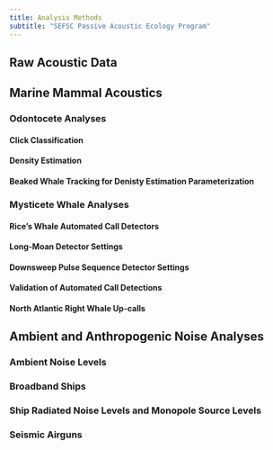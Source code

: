 ```yaml
---
title: Analysis Methods
subtitle: "SEFSC Passive Acoustic Ecology Program"
---
```


## Raw Acoustic Data


## Marine Mammal Acoustics

### Odontocete Analyses

#### Click Classification

#### Density Estimation

#### Beaked Whale Tracking for Denisty Estimation Parameterization


### Mysticete Whale Analyses

<!-- Analyses focused on calls of the Rice’s whale, the only resident baleen whale found in the GOM, required only the low-frequency data for these analyses. The HARP recordings were decimated by factors of 100 and 10 for 200 kHz and 20 kHz data, respectively, to yield 2000 Hz data with an effective bandwidth of 10 to 1000 Hz. While low-frequency call detection effort was focused on Rice’s whale calls, rare opportunistic detections of other baleen whale species were noted when they occurred, as were sounds of unknown origin that could potentially be produced by baleen whales. -->

#### Rice's Whale Automated Call Detectors

<!-- Spectrogram cross-correlation detectors for Rice’s whale long-moan calls and downsweep pulse sequences were developed in Ishmael (Version 1.0; Mellinger and Clark 2000) using a two-day training dataset and a separate testing dataset to characterize miss rates and false detection rates (Soldevilla et al. 2022b). For all analyses, spectrograms were calculated using an FFT frame size of 512 samples, no zero-padding, 50% overlap, and spectrogram equalization with 3 s spectral averaging. -->

#### Long-Moan Detector Settings

<!-- Eastern long-moan call contours contain five sections which include the preliminary upsweep, the approximately 150 Hz tone, the first part of the downsweep (slope 1), the second part of the downsweep (slope 2), and the long nearly-constant-frequency tail (Figure 3). The crosscorrelation contour kernel for the long-moan call focused on the 150 Hz tone and slope 1, the most consistent parts of the frequency-modulated tonal call. The kernel contour is defined by a 1.1 s tone from 146 Hz to 145 Hz followed by a 3.7 s downsweep from 145 Hz to 112 Hz, each with a 14 Hz contour bandwidth. Detection function smoothing was enabled. The detection threshold was set to 4.5, and minimum and maximum detection durations were 0.5 s and 3.0 s, respectively. The minimum time allowed between subsequent detection events was 0.5 s. The threshold of 4.5, yielding a 6.4% missed call rate and a 26.4% false detection rate on a test dataset, was selected to minimize miss rates without excessive false detection rates. Missed detections were typically associated with calls with low signal to noise ratios. The majority of false alarms were associated with disk write noise from the recording instrument and tonal sounds from passing ships. While this detector was developed on eastern long-moan calls, it is also effective at detecting western long-moan variants since the 150 Hz tone component is consistent across all long-moan types. A subsequent manual review step further reduces the false detection rate (see Validation of Automated Call Detections). -->

#### Downsweep Pulse Sequence Detector Settings

<!-- The Ishmael downsweep pulse sequence detector used the regular sequence feature to detect sequences of individual downsweep pulses as a single call. The cross-correlation contour kernel was defined as a single 0.4 s downsweep from 120 Hz to 80 Hz, with a 20 Hz contour bandwidth. For regular sequences, the minimum and maximum repetition period between individual pulse detections were set to 0.9 s and 1.1 s, respectively, and an 11 s window with 75% overlap was used. The detection threshold was set to 11, and minimum and -->
<!-- maximum detection durations were set to 0.1 s and 40 s, respectively. The minimum time allowed between detection events was 0.4 s. The threshold of 11, yielding a 12.6% missed sequences rate and a 69.1% false detection rate on a test dataset, was selected to minimize miss rates without excessive false detection rates. Missed detections were typically associated with calls with low signal to noise ratios. The majority of false alarms were associated with long-moan calls with strongly pulsed tails and seismic survey airgun pulses with unusually short inter-pulse intervals or strong multipath effects. -->

#### Validation of Automated Call Detections

<!-- Given the critically endangered status of Rice’s whales, automated detector thresholds were intentionally set to minimize missed detections at the cost of increased false positive detections, rather than selecting a threshold with equal miss and false alarm rates. The threshold selections aimed to reduce missed detections as much as possible while balancing the need to keep false detections within a reasonable number. Therefore, these preliminary detections require a follow-up step to manually validate and remove all false detections for a final dataset. This semi-automated process is both more efficient and consistent than a complete -->
<!-- manual detection process and more accurate than a fully automated process. In the validation step, each automated detection is manually reviewed and scored as a true or false detection, and false positive rates are calculated as the percentage of false positives to total detections. -->

#### North Atlantic Right Whale Up-calls


## Ambient and Anthropogenic Noise Analyses

### Ambient Noise Levels

<!-- Long-term spectrograms and ambient noise curves were estimated from the following methods from Wiggins et al. 2016 at three different resolutions: -->

<!-- 1) Low frequency, factor of 100 decimated data, 10 Hz-1 kHz in 1 Hz bins. -->
<!-- 2) Mid frequency, factor of 20 decimated data, 10 Hz-5 kHz in 10 Hz bins. -->
<!-- 3) Full frequency, 10 Hz-100 kHz in 100 Hz bins. -->

<!-- In each case, consecutive, five-s waveforms were transformed into sequential sound pressure spectral density estimates with 1 Hz bin resolution using the Welch method (Welch 1967). During recording, HARPs write sequential 75 s acoustic records to standard laptop-style computer hard disk drives such that there were 15 five-s spectra for each 75 s acoustic record. However, system self-noise can be present when the HARP is writing to disk (12 s out of each 75 s record), so the first three five-s spectra were not used for the following soundscape analyses. Statistical distributions of the noise spectra were computed per hour and per day after discarding partial days and days with deployment/recovery ship sounds or with known instrument self-noise problems. These distributions were calculated with custom MATLAB-based software to provide hourly and daily average and percentile sound pressure spectrum levels for all sites over the deployment periods in addition to long-term spectrograms. For conciseness, this report focuses on the low frequency output, which is most indicative of anthropogenic noise sources. -->


### Broadband Ships

<!-- To determine the contribution of shipping noise to the soundscape at the Gulf of Mexico HARP sites between 2020-2023, and to determine the ship types that transit near each recording location, a combination of (1) automated ship detections in the HARP acoustic recordings and (2) Automatic Identification System (AIS) data were used. The AIS data, obtained from Marine Cadastre, included ship information such as MMSI, vessel name, vessel type, vessel size, time and position at the time of each detection, and other vessel specifics. These data were used to examine ship types commonly found within 15 km of the deployed HARPs and the distances at which the ships passed each site (up to 15 km). -->

<!-- To analyze the HARP acoustic data for ship noise, a modified version of the custom ship detector in Matlab-based software Triton (github.com/MarineBioAcousticsRC/Triton/wiki /ShipDetector) was used. The detector identifies shipping events within LTSAs by examining power spectral density estimates in three user-defined frequency bands. Events meeting three conditions based on amplitude above a threshold and duration are logged as a ship passage. The original ship detector was designed to run on full bandwidth LTSAs to prevent misclassification of ship noise at sperm whale frequencies (1-10 kHz) as sperm whale clicks during odontocete detection and classification analyses. This detector was modified to meet the current objective of detecting all close approaches of ships (within 15 km) over the full bandwidth of shipping noise (30 Hz to 10 kHz). To meet these objectives, the original ship detector was modified to: 1) use the higher-resolution mid-frequency band LTSAs, 2) extend the three user-defined frequency bands to frequencies below 5 kHz, and 3) expand the 1-step detector to a 2-step detector to enhance detection of both ships with only low-frequency energy content and those with broader band energy. The frequencies for the three user-defined frequency bands were chosen to maximize the detection of shipping noise while minimizing the detection of airgun surveys. In general, for the first-step parameters, the low-frequency band ranged from 100-250 Hz or 300-850 Hz, the mid-frequency band from 250-500 Hz or 850-3000 Hz, and the high-frequency band from 500-1000 Hz or 3000-5000 Hz. For the secondstep parameters, the low-frequency band ranged from either 300-850 Hz (site DC only) or 100-500 Hz, the mid-frequency band from 850-3000 Hz (site DC only) or 500-1000 Hz, and the high-frequency band from 3000-5000 Hz. At each site, optimal settings were selected by comparing detector results with manual ship detections in a subset of data. -->

<!-- After running the ship detector with the optimal settings, the Evaluation Interface in the ship sound detector Triton Remora was used to review the detector output and correct false detections as needed. The detector’s performance was assessed by calculating precision and recall rates using the results of a manual review of 5% of each HARP dataset that was randomly selected. A quality score was given to the manual detections based on signal quality, with “1” representing a ship that would likely be detected (higher SNR), “2” a ship that possibly would be detected, and “3” a ship that would unlikely be detected (low SNR, representing -->
<!-- more distant ships). When calculating precision and recall rates, true positives were ships detected both automatically and manually, missed calls were ships detected manually (quality scores 1 and 2 only) but not automatically, and false positives were detections made automatically that were not ships. These precision and recall values were high across sites, indicating the ship detector performed well at most sites (Figure 29). -->

<!-- Broadband received levels (RLs), between 10-5000 Hz, were calculated for both ships detected automatically and those identified by AIS. To calculate broadband RL, data for the duration of each ship detection were divided into one-second bins and a Fast Fourier Transform (FFT) was applied to provide a frequency bin resolution of 1 Hz. Airgun pulses were removed from the data by using a 50% sliding window over 20 seconds of data at a time and removing mean noise levels (one second at a time) between 20-60 Hz that were above a specified threshold (presumed to be airgun pulses). Broadband RLs were then calculated using the remaining data for each one-minute time bin, as the summed band level over the 10-5000 Hz band. For ships detected automatically, the maximum broadband RL during the duration of the detection is reported as the RL at CPA. For ships identified by AIS, the broadband RL in the minute bin from 30 seconds before to 30 seconds after the CPA is reported. -->

<!-- To better understand received ship levels with respect to ship type, distance, speed, and other characteristics, and to understand the frequency of occurrence of shipping noise from vessels not equipped with AIS, automated ship detections were linked to associated ship tracks in the AIS data. Shipping data results are presented at each site as the number of acoustic detections of passing ships, the daily duration of vessel noise presence, the broadband RLs of the ships detected automatically as well as those identified by AIS, the daily number of AIS-equipped ships passing nearby, and the annual percentage of ships per ship type passing nearby. Multiple ship passings close in time are typically detected as a single detection; therefore, ship detection results represent a minimum number. -->


### Ship Radiated Noise Levels and Monopole Source Levels

<!-- Radiated Noise Levels (RNL) were calculated based on ASA/ANSI (2009) and ISO (2019) specifications. Monopole Source Levels (MSL), correcting for the effect of Lloyd’s mirror, were estimated using the approach of Gassmann et al 2017. Both sound levels, RNL and MSL, were estimated for one-third-octave bands from 10 Hz to 4 kHz. Each vessel transit recording was divided into non-overlapping segments with a duration of 1 s. A 10,000-point (NFFT) Fast Fourier Transform (FFT) was applied to each 1-second segment to provide a frequency bin resolution of 1 Hz. The magnitude of the FFT squared was multiplied by 2/NFFT2 to correct for the processing gain of the FFT. Over the duration of the transit, the mean sound pressure level (SPL) was computed over each 5-s segment every 3 s to smooth the time-frequency distribution. The resulting SPLs were reported in decibels (dB) summed from 5 to 1000 Hz with a reference pressure of 1 μPa2, and at 1 Hz and third-octave band resolution with a reference pressure of 1 μPa2/Hz. To estimate RNL, a spherical spreading propagation loss model (NSS) was calculated with the following equation: -->

<!-- NSS = 20log10(R/r0) -->

<!-- where R is the distance from the dipole source to the receiver and r0 is the reference distance (1 m). The NSS used to compute RNL does not require a source depth (dS), therefore the dS is assumed to be the dipole source for all transits. The NSS was applied to the SPL to achieve RNL (3). -->

<!-- RNL = SPL + NSS -->

<!-- A propagation loss model that corrects for the Lloyd’s mirror effect (NPL) was applied to estimate MSL to account for reflected image interference at the sea surface and for compliance with ISO (2019, Equation 4). The NPL model ignores sound refraction in the water column and reflections with the seafloor and solely accounts for reflections from the sea surface (Gassmann et al. 2017; Audoly and Meyer 2017). The propagation loss of a sound source near the surface in deep water considering the Lloyd’s mirror effect is given by: -->

<!-- insert equation here -->

<!-- MSL = SPL + NPL -->

<!-- where r1 is the distance from the source to the receiver, r2 is the distance from the reflected image source to the receiver, and k is the wave number (k = 2πf/c) in rad/m. Source depth was taken to be equal to 50% of the actual vessel draft. Harmonic mean sound speeds were calculated from depth, temperature, and salinity data obtained from the Global Ocean Forecasting System (GOFS) 3.1: 41-layer HYCOM + NCODA Global 1/12o analysis. -->

<!-- A modification of the Lloyd’s mirror model was established in Gassmann et al. (2017) to remove mismatched interference lobes identified with ship noise measurements in compliance with ANSI/ASA (2009) and ISO (2016). The modification includes using the Lloyd’s mirror model from 5 Hz up to the lowest frequency at which the Lloyd’s mirror model and the spherical spreading model intersect. At the higher frequencies, the spherical spreading model was used (Gassmann et al. 2017). The intersection frequency was unique for each passage. -->


### Seismic Airguns

<!-- Airguns were detected automatically using a matched filter detector on the low-frequency band data. The acoustic recording timeseries were filtered with a 10th order Butterworth bandpass filter between 25 and 200 Hz. Cross correlation was computed between 75 s of the envelope of the filtered timeseries and the envelope of a filtered example airgun explosion (0.7 s, Hann windowed) as the matched filter signal. The cross correlation was squared to ’sharpen’ peaks of airgun pulse detections. A floating threshold was calculated by taking the median cross-correlation value over the current 75 s of data to account for detecting airguns within varying noise conditions, such as ship passings. A cross-correlation threshold of 2*10^−6 above the median was set. When the correlation coefficient exceeded this threshold, the detection was sent to a phase 2 detection and classification step. Thresholds were determined based on a manual review of a subset of data. -->

<!-- Consecutive airgun pulse detections were required to have a minimum start time difference of 2 s. A 0.03 s running average energy across the detection was computed. The start and end times of the detection were marked when the energy rose by more than 0.5 dB above the median energy across the detection. The peak-to-peak (pp) and root-mean-square (rms) received levels (RLs) were computed over the potential pulse as well as before and after the explosion. The potential airgun pulse was classified as a false detection and removed if 1) the signal dB difference of pp and rms RLs between the during and AFTER detection periods was < 0.5 dB; 2) the dB difference of pp and rms RLs between the signal and the time BEFORE the signal was < 0.5 dB; and 3) the detection duration was shorter than 0.5 s. Further, detections with a peak-to-peak amplitude of < 120 dB were removed for this analysis. -->



<!-- An analysis methods section is required and should include the following information; -->

<!-- -   Data Prep and Archive -->
<!--     -   Data prep (decompressing, creating LTSAs, decimating, etc.) -->
<!--         -   [SAEL example](https://sael-swfsc.github.io/adrift-analysis-methods/content/DataArchive/DataPrep.html) -->
<!--     -   Data quality checks (QAQC scripts) -->
<!--         -   [SAEL example](https://sael-swfsc.github.io/adrift-analysis-methods/content/DataArchive/DataQualityCheck.html) -->
<!--     -   Data upload steps -->
<!--         -   If you have a internal storage include directions here on where data should be stored and in what format -->

<!--         -   You can also include a data managment structure with standardized naming and storage/folder structures -->

<!--         -   [SAEL example](https://sael-swfsc.github.io/adrift-analysis-methods/content/DataArchive/DataUpload.html) -->
<!-- -   Analysis methods for each species, group, or sound source -->
<!--     -   You can break this down by baleen and toothed whales, soundscapes, etc. -->

<!--     -   Each section should include detailed and reproducible methods that anybody can recreate -->

<!-- You can also link to a separate hardware repository if needed ([SAEL example](https://sael-swfsc.github.io/SAEL-lab-manual/content/Analysis-adrift.html)) -->

<!-- [Glider Lab Manual example](https://swfsc.github.io/glider-lab-manual/content/dataproc-gliders.html) -->
